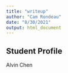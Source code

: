 ```yaml
---
title: "writeup"
author: "Cam Rondeau"
date: "8/30/2021"
output: html_document
---
```

## Student Profile

Alvin Chen
